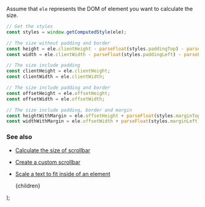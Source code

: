 
Assume that `ele` represents the DOM of element you want to calculate the size.

```js
// Get the styles
const styles = window.getComputedStyle(ele);

// The size without padding and border
const height = ele.clientHeight - parseFloat(styles.paddingTop) - parseFloat(styles.paddingBottom);
const width = ele.clientWidth - parseFloat(styles.paddingLeft) - parseFloat(styles.paddingRight);

// The size include padding
const clientHeight = ele.clientHeight;
const clientWidth = ele.clientWidth;

// The size include padding and border
const offsetHeight = ele.offsetHeight;
const offsetWidth = ele.offsetWidth;

// The size include padding, border and margin
const heightWithMargin = ele.offsetHeight + parseFloat(styles.marginTop) + parseFloat(styles.marginBottom);
const widthWithMargin = ele.offsetWidth + parseFloat(styles.marginLeft) + parseFloat(styles.marginRight);
```

### See also

-   [Calculate the size of scrollbar](/calculate-the-size-of-scrollbar)
-   [Create a custom scrollbar](/create-a-custom-scrollbar)
-   [Scale a text to fit inside of an element](/scale-a-text-to-fit-inside-of-an-element)

    <PostLayout keywords="" title="Determine the height and width of an element">
        {children}
    </PostLayout>
);
